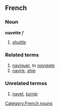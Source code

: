 ==French==
===Noun===
'''navette''' ''f''

#[[shuttle]]

===Related terms===
#[[naviguer]], ''to [[navigate]]''
#[[navire]], ''[[ship]]''

===Unrelated termss===
#[[navet]], ''[[turnip]]''


[[Category:French nouns]]